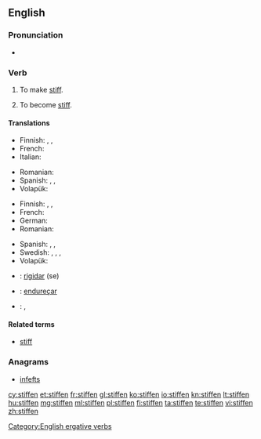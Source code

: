 ==English==

===Pronunciation===
* {{rhymes|ɪfən}}

===Verb===
{{en-verb}}

# {{transitive}} To make [[stiff]].
# {{intransitive}} To become [[stiff]].

====Translations====
{{trans-top|to make stiff}}
* Finnish: {{t-|fi|jäykistää}}, {{t-|fi|jähmettää}}, {{t-|fi|kangistaa}}
* French: {{t+|fr|raidir}}
* Italian: {{t-|it|irrigidire}}
{{trans-mid}}
* Romanian: {{t+|ro|întări}}
* Spanish: {{t|es|atiesar}}, {{t|es|entiesar}}, {{t|es|endurecer}}
* Volapük: {{t+|vo|stifükön}}
{{trans-bottom}}

{{trans-top|to become stiff}}
* Finnish: {{t+|fi|jäykistyä}}, {{t-|fi|jähmettyä}}, {{t-|fi|kangistua}}
* French: {{t+|fr|raidir}}
* German: {{t+|de|versteifen}}
* Romanian: {{t+|ro|întări}}
{{trans-mid}}
* Spanish: {{t|es|atiesarse}}, {{t|es|entiesarse}}, {{t|es|endurecerse}}
* Swedish: {{t|sv|styvna}}, {{t|sv|stelna}}, {{t|sv|styv|alt=bli styv}}, {{t|sv|stel|alt=bli stel}}
* Volapük: {{t+|vo|stifikön}}
{{trans-bottom}}

{{checktrans-top}}
* {{ttbc|ia}}: [[rigidar]] (se)
{{trans-mid}}
* {{ttbc|pt}}: [[endureçar]]
* {{ttbc|es}}: {{t-|es|atiesar|alt=atiesarse}}, {{t-|es|endurecer|alt=endurecerse}}
{{trans-bottom}}

====Related terms====
* [[stiff]]

===Anagrams===
* [[infefts#English|infefts]]

[[Category:English ergative verbs]]

[[cy:stiffen]]
[[et:stiffen]]
[[fr:stiffen]]
[[gl:stiffen]]
[[ko:stiffen]]
[[io:stiffen]]
[[kn:stiffen]]
[[lt:stiffen]]
[[hu:stiffen]]
[[mg:stiffen]]
[[ml:stiffen]]
[[pl:stiffen]]
[[fi:stiffen]]
[[ta:stiffen]]
[[te:stiffen]]
[[vi:stiffen]]
[[zh:stiffen]]